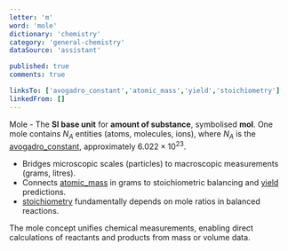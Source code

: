 ```yaml
---
letter: 'm'
word: 'mole'
dictionary: 'chemistry'
category: 'general-chemistry'
dataSource: 'assistant'

published: true
comments: true

linksTo: ['avogadro_constant','atomic_mass','yield','stoichiometry']
linkedFrom: []
---
```


<a id="mole">Mole</a> - The **SI base unit** for **amount of substance**, symbolised **mol**. One mole contains $N_A$ entities (atoms, molecules, ions), where $N_A$ is the [avogadro_constant](#avogadro_constant), approximately $6.022 \times 10^{23}$.

- Bridges microscopic scales (particles) to macroscopic measurements (grams, litres).
- Connects [atomic_mass](#atomic_mass) in grams to stoichiometric balancing and [yield](#yield) predictions.
- [stoichiometry](#stoichiometry) fundamentally depends on mole ratios in balanced reactions.

<Alert type='important'>
The mole concept unifies chemical measurements, enabling direct calculations of reactants and products from mass or volume data.
</Alert>
